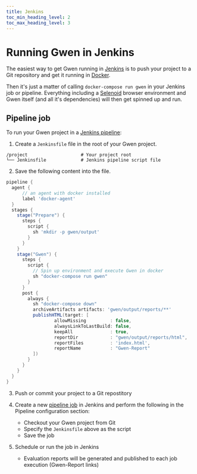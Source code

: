 ```yaml
--- 
title: Jenkins
toc_min_heading_level: 2
toc_max_heading_level: 3
---
```



# Running Gwen in Jenkins

The easiest way to get Gwen running in [Jenkins](https://www.jenkins.io/) is to push your project to a Git repository and get it running in [Docker](/docs/docker). 

Then it's just a matter of calling `docker-compose run gwen` in your Jenkins job or pipeline.  Everything including a [Selenoid](https://aerokube.com/selenoid/) browser environment and Gwen itself (and all it's dependencies) will then get spinned up and run.

## Pipeline job

To run your Gwen project in a [Jenkins pipeline](https://www.jenkins.io/doc/book/pipeline/):

1. Create a `Jenkinsfile` file in the root of your Gwen project.

```shell {4}
/project                    # Your project root
└── Jenkinsfile             # Jenkins pipeline script file
```

2. Save the following content into the file.

```groovy
pipeline {
  agent {
      // an agent with docker installed
      label 'docker-agent'
  }
  stages {
    stage("Prepare") {
      steps {
        script {
          sh 'mkdir -p gwen/output'
        }
      }
    }
    stage("Gwen") {
      steps {
        script {
          // Spin up environment and execute Gwen in docker
          sh "docker-compose run gwen"
        }
      }
      post {
        always {
          sh "docker-compose down"
          archiveArtifacts artifacts: 'gwen/output/reports/**'
          publishHTML(target: [
                  allowMissing         : false,
                  alwaysLinkToLastBuild: false,
                  keepAll              : true,
                  reportDir            : "gwen/output/reports/html",
                  reportFiles          : 'index.html',
                  reportName           : "Gwen-Report"
          ])
        }
      }
    }
  }
}
```

3. Push or commit your project to a Git repostitory

4. Create a new [pipeline job](https://www.jenkins.io/doc/book/pipeline/getting-started/) in Jenkins and perform the following in the Pipeline configuration section:
    - Checkout your Gwen project from Git
    - Specify the `Jenkinsfile` above as the script
    - Save the job

5. Schedule or run the job in Jenkins
    - Evaluation reports will be generated and published to each job execution (Gwen-Report links)
